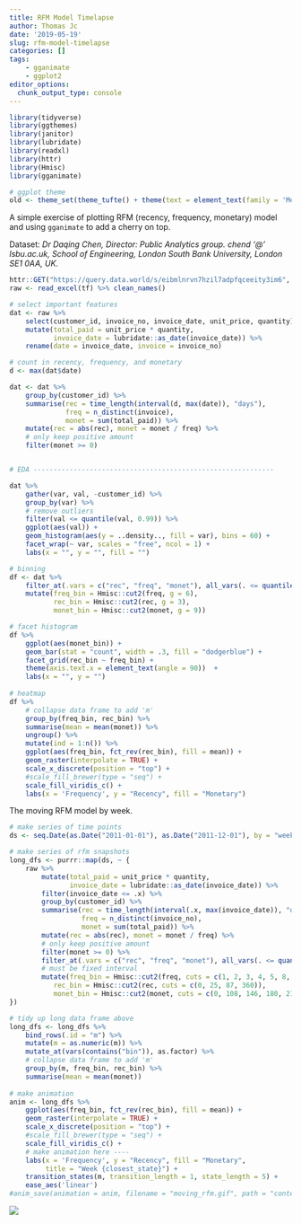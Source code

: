 ```yaml
---
title: RFM Model Timelapse
author: Thomas Jc
date: '2019-05-19'
slug: rfm-model-timelapse
categories: []
tags: 
    - gganimate
    - ggplot2
editor_options: 
  chunk_output_type: console
---
```


```r
library(tidyverse)
library(ggthemes)
library(janitor)
library(lubridate)
library(readxl)
library(httr)
library(Hmisc)
library(gganimate)

# ggplot theme
old <- theme_set(theme_tufte() + theme(text = element_text(family = 'Menlo')))
```

A simple exercise of plotting RFM (recency, frequency, monetary) model and using `gganimate` to add a cherry on top.

Dataset:
*Dr Daqing Chen, Director: Public Analytics group.
chend '@' lsbu.ac.uk, School of Engineering,
London South Bank University, London SE1 0AA, UK.*

```r
httr::GET("https://query.data.world/s/eibmlnrvn7hzil7adpfqceeity3im6", write_disk(tf <- tempfile(fileext = ".xlsx")))
raw <- read_excel(tf) %>% clean_names()
```


```r
# select important features
dat <- raw %>% 
    select(customer_id, invoice_no, invoice_date, unit_price, quantity) %>% 
    mutate(total_paid = unit_price * quantity, 
           invoice_date = lubridate::as_date(invoice_date)) %>% 
    rename(date = invoice_date, invoice = invoice_no)

# count in recency, frequency, and monetary
d <- max(dat$date)

dat <- dat %>% 
    group_by(customer_id) %>% 
    summarise(rec = time_length(interval(d, max(date)), "days"), 
              freq = n_distinct(invoice), 
              monet = sum(total_paid)) %>% 
    mutate(rec = abs(rec), monet = monet / freq) %>% 
    # only keep positive amount
    filter(monet >= 0)


# EDA ------------------------------------------------------------

dat %>% 
    gather(var, val, -customer_id) %>% 
    group_by(var) %>% 
    # remove outliers 
    filter(val <= quantile(val, 0.99)) %>% 
    ggplot(aes(val)) + 
    geom_histogram(aes(y = ..density.., fill = var), bins = 60) + 
    facet_wrap(~ var, scales = "free", ncol = 1) +
    labs(x = "", y = "", fill = "")
```


```r
# binning
df <- dat %>% 
    filter_at(.vars = c("rec", "freq", "monet"), all_vars(. <= quantile(., 0.99))) %>% 
    mutate(freq_bin = Hmisc::cut2(freq, g = 6),
           rec_bin = Hmisc::cut2(rec, g = 3),
           monet_bin = Hmisc::cut2(monet, g = 9))

# facet histogram
df %>% 
    ggplot(aes(monet_bin)) + 
    geom_bar(stat = "count", width = .3, fill = "dodgerblue") + 
    facet_grid(rec_bin ~ freq_bin) + 
    theme(axis.text.x = element_text(angle = 90))  + 
    labs(x = "", y = "")
    
# heatmap
df %>% 
    # collapse data frame to add 'm'
    group_by(freq_bin, rec_bin) %>% 
    summarise(mean = mean(monet)) %>% 
    ungroup() %>% 
    mutate(ind = 1:n()) %>% 
    ggplot(aes(freq_bin, fct_rev(rec_bin), fill = mean)) +
    geom_raster(interpolate = TRUE) +
    scale_x_discrete(position = "top") +
    #scale_fill_brewer(type = "seq") + 
    scale_fill_viridis_c() +
    labs(x = 'Frequency', y = "Recency", fill = "Monetary")
```

The moving RFM model by week. 

```r
# make series of time points
ds <- seq.Date(as.Date("2011-01-01"), as.Date("2011-12-01"), by = "week")

# make series of rfm snapshots
long_dfs <- purrr::map(ds, ~ {
    raw %>% 
        mutate(total_paid = unit_price * quantity, 
               invoice_date = lubridate::as_date(invoice_date)) %>% 
        filter(invoice_date <= .x) %>% 
        group_by(customer_id) %>% 
        summarise(rec = time_length(interval(.x, max(invoice_date)), "days"), 
                  freq = n_distinct(invoice_no), 
                  monet = sum(total_paid)) %>% 
        mutate(rec = abs(rec), monet = monet / freq) %>% 
        # only keep positive amount
        filter(monet >= 0) %>% 
        filter_at(.vars = c("rec", "freq", "monet"), all_vars(. <= quantile(., 0.99))) %>% 
        # must be fixed interval 
        mutate(freq_bin = Hmisc::cut2(freq, cuts = c(1, 2, 3, 4, 5, 8, 99)),
           rec_bin = Hmisc::cut2(rec, cuts = c(0, 25, 87, 360)),
           monet_bin = Hmisc::cut2(monet, cuts = c(0, 108, 146, 180, 215, 262, 318, 9999)))
})

# tidy up long data frame above
long_dfs <- long_dfs %>% 
    bind_rows(.id = "m") %>% 
    mutate(m = as.numeric(m)) %>% 
    mutate_at(vars(contains("bin")), as.factor) %>%
    # collapse data frame to add 'm'
    group_by(m, freq_bin, rec_bin) %>% 
    summarise(mean = mean(monet))
    
# make animation
anim <- long_dfs %>%
    ggplot(aes(freq_bin, fct_rev(rec_bin), fill = mean)) +
    geom_raster(interpolate = TRUE) +
    scale_x_discrete(position = "top") +
    #scale_fill_brewer(type = "seq") +
    scale_fill_viridis_c() +
    # make animation here ----
    labs(x = 'Frequency', y = "Recency", fill = "Monetary", 
         title = "Week {closest_state}") +
    transition_states(m, transition_length = 1, state_length = 5) +
    ease_aes('linear')
#anim_save(animation = anim, filename = "moving_rfm.gif", path = "content/etc")
```

![](/etc/rfm/moving_rfm.gif)
